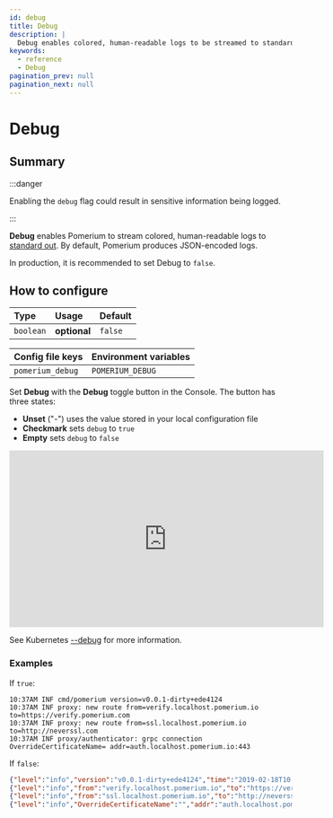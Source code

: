 ```yaml
---
id: debug
title: Debug
description: |
  Debug enables colored, human-readable logs to be streamed to standard out.
keywords:
  - reference
  - Debug
pagination_prev: null
pagination_next: null
---
```



# Debug

## Summary

:::danger

Enabling the `debug` flag could result in sensitive information being logged.

:::

**Debug** enables Pomerium to stream colored, human-readable logs to [standard out](https://en.wikipedia.org/wiki/Standard_streams#Standard_output_(stdout)). By default, Pomerium produces JSON-encoded logs.

In production, it is recommended to set Debug to `false`.

## How to configure

| **Type** | **Usage** | **Default** |
| :--- | :--- | :--- |
| `boolean` | **optional** | `false` |

<Tabs>
<TabItem value="Core" label="Core">

| **Config file keys** | **Environment variables** |
| :--- | :--- |
| `pomerium_debug` | `POMERIUM_DEBUG` |

</TabItem>
<TabItem value="Enterprise" label="Enterprise">

Set **Debug** with the **Debug** toggle button in the Console. The button has three states:
- **Unset** ("-") uses the value stored in your local configuration file
- **Checkmark** sets `debug` to `true`
- **Empty** sets `debug` to `false`

<iframe width="560" height="315" src="https://www.youtube.com/embed/gbOPStmmM18" title="YouTube video player" frameborder="0" allow="accelerometer; autoplay; clipboard-write; encrypted-media; gyroscope; picture-in-picture; web-share" allowfullscreen></iframe>

</TabItem>
<TabItem value="Kubernetes" label="Kubernetes">

See Kubernetes [--debug](docs/deploying/k8s/install#runtime-parameters) for more information.

</TabItem>
</Tabs>

### Examples

If `true`:

```log
10:37AM INF cmd/pomerium version=v0.0.1-dirty+ede4124
10:37AM INF proxy: new route from=verify.localhost.pomerium.io to=https://verify.pomerium.com
10:37AM INF proxy: new route from=ssl.localhost.pomerium.io to=http://neverssl.com
10:37AM INF proxy/authenticator: grpc connection OverrideCertificateName= addr=auth.localhost.pomerium.io:443
```

If `false`:

```json
{"level":"info","version":"v0.0.1-dirty+ede4124","time":"2019-02-18T10:41:03-08:00","message":"cmd/pomerium"}
{"level":"info","from":"verify.localhost.pomerium.io","to":"https://verify.pomerium.com","time":"2019-02-18T10:41:03-08:00","message":"proxy: new route"}
{"level":"info","from":"ssl.localhost.pomerium.io","to":"http://neverssl.com","time":"2019-02-18T10:41:03-08:00","message":"proxy: new route"}
{"level":"info","OverrideCertificateName":"","addr":"auth.localhost.pomerium.io:443","time":"2019-02-18T10:41:03-08:00","message":"proxy/authenticator: grpc connection"}
```
